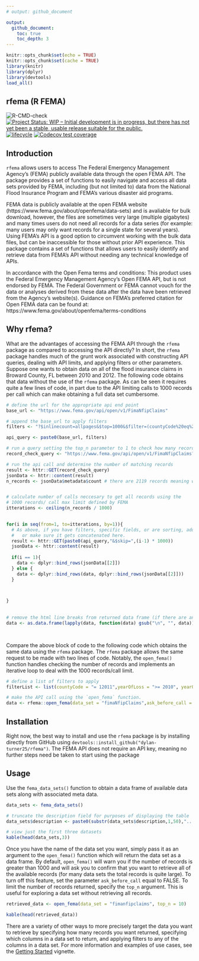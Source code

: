 ```yaml
---
# output: github_document

output:
  github_document:
    toc: true
    toc_depth: 3
---
```


```r
knitr::opts_chunk$set(echo = TRUE)
knitr::opts_chunk$set(cache = TRUE)
library(knitr)
library(dplyr)
library(devtools)
load_all()
```

## rfema (R FEMA)

![R-CMD-check](https://github.com/ropensci/ijtiff/workflows/R-CMD-check/badge.svg)
[![Project Status: WIP – Initial development is in progress, but there has not yet been a stable, usable release suitable for the public.](https://www.repostatus.org/badges/latest/wip.svg)](https://www.repostatus.org/)
[![lifecycle](https://img.shields.io/badge/lifecycle-experimental-orange.svg)](https://lifecycle.r-lib.org/articles/stages.html)
[![Codecov test coverage](https://codecov.io/gh/dylan-turner25/rfema/branch/main/graph/badge.svg)](https://codecov.io/gh/dylan-turner25/rfema?branch=main)

<!-- badges: start -->
  <!-- [![R-CMD-check](https://github.com/dylan-turner25/rfema/workflows/R-CMD-check/badge.svg)](https://github.com/dylan-turner25/rfema/actions) -->
<!-- badges: end -->




## Introduction
`rfema` allows users to access The Federal Emergency Management Agency's (FEMA) publicly available data through the open FEMA API. The package provides a set of functions to easily navigate and access all data sets provided by FEMA, including (but not limited to) data from the National Flood Insurance Program and FEMA's various disaster aid programs.

FEMA data is publicly available at the open FEMA website (https://www.fema.gov/about/openfema/data-sets) and is avaliable for bulk download, however, the files are sometimes very large (multiple gigabytes) and many times users do not need all records for a data series (for example: many users may only want records for a single state for several years). Using FEMA's API is a good option to circumvent working with the bulk data files, but can be inaccessible for those without prior API experience. This package contains a set of functions that allows users to easily identify and retrieve data from FEMA's API without needing any technical knowledge of APIs.

In accordance with the Open Fema terms and conditions: This product uses the Federal Emergency Management Agency’s Open FEMA API, but is not endorsed by FEMA. The Federal Government or FEMA cannot vouch for the data or analyses derived from these data after the data have been retrieved from the Agency's website(s). Guidance on FEMA's preferred citation for Open FEMA data can be found at: https://www.fema.gov/about/openfema/terms-conditions

## Why rfema?
What are the advantages of accessing the FEMA API through the `rfema` package as compared to accessing the API directly? In short, the `rfema` package handles much of the grunt work associated with constructing API queries, dealing with API limits, and applying filters or other parameters. Suppose one wants to obtain data on all of the flood insurance claims in Broward County, FL between 2010 and 2012. The following code obtains that data without the use of the `rfema` package. As can be seen it requires quite a few lines of code, in part due to the API limiting calls to 1000 records per call which can make obtaining a full data set cumbersome.
```r

# define the url for the appropriate api end point
base_url <- "https://www.fema.gov/api/open/v1/FimaNfipClaims"

# append the base_url to apply filters
filters <- "?$inlinecount=allpages&$top=1000&$filter=(countyCode%20eq%20'12011')%20and%20(yearOfLoss%20ge%20'2010')%20and%20(yearOfLoss%20le%20'2012')"

api_query <- paste0(base_url, filters)

# run a query setting the top_n parameter to 1 to check how many records match the filters
record_check_query <- "https://www.fema.gov/api/open/v1/FimaNfipClaims?$inlinecount=allpages&$top=1&$select=id&$filter=(countyCode%20eq%20'12011')%20and%20(yearOfLoss%20ge%20'2010')%20and%20(yearOfLoss%20le%20'2012')"

# run the api call and determine the number of matching records
result <- httr::GET(record_check_query)
jsonData <- httr::content(result)        
n_records <- jsonData$metadata$count # there are 2119 records meaning we will need three seperate API calls to get all the data


# calculate number of calls neccesary to get all records using the 
# 1000 records/ call max limit defined by FEMA
itterations <- ceiling(n_records / 1000)
  

for(i in seq(from=1, to=itterations, by=1)){
  # As above, if you have filters, specific fields, or are sorting, add that to the base URL 
  #   or make sure it gets concatenated here.
  result <- httr::GET(paste0(api_query,"&$skip=",(i-1) * 1000))
  jsonData <- httr::content(result)         
  
  if(i == 1){
    data <- dplyr::bind_rows(jsonData[[2]])
  } else {
    data <- dplyr::bind_rows(data, dplyr::bind_rows(jsonData[[2]]))
  }
  


}
 
  
# remove the html line breaks from returned data frame (if there are any)  
data <- as.data.frame(lapply(data, function(data) gsub("\n", "", data)))
  



```

Compare the above block of code to the following code which obtains the same data using the `rfema` package. The `rfema` package allows the same request to be made with two lines of code. Notably, the `open_fema()` function handles checking the number of records and implements an iterative loop to deal with the 1000 records/call limit.
```r
# define a list of filters to apply
filterList <- list(countyCode = "= 12011",yearOfLoss = ">= 2010", yearOfLoss = "<= 2012")

# make the API call using the `open_fema` function.
data <- rfema::open_fema(data_set = "fimaNfipClaims",ask_before_call = F, filters = filterList )

```


## Installation
Right now, the best way to install and use the `rfema` package is by installing directly from GitHub using `devtools::install_github("dylan-turner25/rfema")`. The FEMA API does not require an API key, meaning no further steps need be taken to start using the package



## Usage
Use the `fema_data_sets()` function to obtain a data frame of available data sets along with associated meta data. 
```r
data_sets <- fema_data_sets()

# truncate the description field for purposes of displaying the table
data_sets$description <- paste0(substr(data_sets$description,1,50),"...")

# view just the first three datasets
kable(head(data_sets,3))
```


Once you have the name of the data set you want, simply pass it as an argument to the `open_fema()` function which will return the data set as a data frame. By default, `open_fema()` will warn you if the number of records is greater than 1000 and will ask you to confirm that you want to retrieve all of the available records (for many data sets the total records is quite large). To turn off this feature, set the parameter `ask_before_call` equal to FALSE. To limit the number of records returned, specify the `top_n` argument. This is useful for exploring a data set without retrieving all records. 
```r
retrieved_data <- open_fema(data_set = "fimanfipclaims", top_n = 10)

kable(head(retrieved_data))
```

There are a variety of other ways to more precisely target the data you want to retrieve by specifying how many records you want returned, specifying which columns in a data set to return, and applying filters to any of the columns in a data set. For more information and examples of use cases, see the [Getting Started](docs/articles/getting_started.html) vignette.

